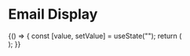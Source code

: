 


<Meta
  title="Hearings/Components/Virtual Hearings/Emails"
  component={VirtualHearingEmail}
/>

# Email Display

<Preview>
  <Story name="Normal">
    {() => {
      const [value, setValue] = useState("");
      return (
        <div style={{ width: 500 }}>
          <VirtualHearingEmail
            label={text("Label", "Email", "knobs")}
            email={text("Email", "something@gmail.com", "knobs")}
            error={text("Error Message", "", "knobs")}
            emailType={select("Email Type", ['appellantEmail', 'representativeEmail'], "appellantEmail", "knobs")}
            readOnly={boolean('Read-Only', false, 'knobs')}
            disabled={boolean('Disabled', false, 'knobs')}
            required={boolean('Required', false, 'knobs')}
          />
        </div>
      );
    }}
  </Story>
</Preview>

<Props of={VirtualHearingEmail} />
